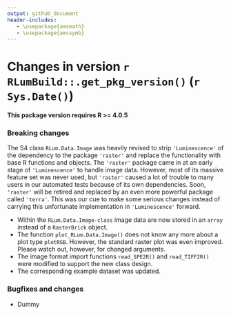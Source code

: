 ```yaml
---
output: github_document
header-includes:
   - \usepackage{amsmath}
   - \usepackage{amssymb}
---
```

<!-- NEWS.md was auto-generated by NEWS.Rmd. Please DO NOT edit by hand!-->

# Changes in version `r RLumBuild::.get_pkg_version()` (`r Sys.Date()`)

**This package version requires R >= 4.0.5**

### Breaking changes

The S4 class `RLum.Data.Image` was heavily revised to strip `'Luminescence'` of the dependency to the package `'raster'` and replace the functionality with base R functions and objects. 
The `'raster'` package came in at an early stage of `'Luminescence'` to handle image data. However, most of its massive feature set was never used, but `'raster'` caused a lot of trouble to many users in our automated tests because of its own dependencies. Soon, `'raster'` will be retired and replaced by an even more powerful package called `'terra'`. This was our cue to make some serious changes instead
of carrying this unfortunate implementation in `'Luminescence'` forward.

* Within the `RLum.Data.Image-class` image data are now stored in an `array` instead
of a `RasterBrick` object. 
* The function `plot_RLum.Data.Image()` does not know any more about a plot type `plotRGB`. However, 
the standard raster plot was even improved. Please watch out, however, for changed arguments. 
* The image format import functions `read_SPE2R()` and `read_TIFF2R()` were modified to support the new class design. 
* The corresponding example dataset was updated.

### Bugfixes and changes

* Dummy

